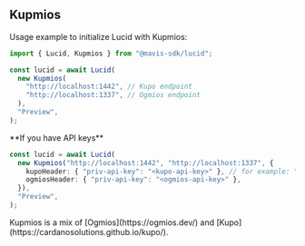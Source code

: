 
## Kupmios

Usage example to initialize Lucid with Kupmios:

```typescript
import { Lucid, Kupmios } from "@mavis-sdk/lucid";

const lucid = await Lucid(
  new Kupmios(
    "http://localhost:1442", // Kupo endpoint
    "http://localhost:1337", // Ogmios endpoint
  ),
  "Preview",
);
```

<Callout type="info">
  **If you have API keys**

```typescript
const lucid = await Lucid(
  new Kupmios("http://localhost:1442", "http://localhost:1337", {
    kupoHeader: { "priv-api-key": "<kupo-api-key>" }, // for example: "dmtr-api-key": "<kupo-api-key>"
    ogmiosHeader: { "priv-api-key": "<ogmios-api-key>" },
  }),
  "Preview",
);
```

</Callout>

<Callout type="info">
  Kupmios is a mix of [Ogmios](https://ogmios.dev/) and
  [Kupo](https://cardanosolutions.github.io/kupo/).
</Callout>

